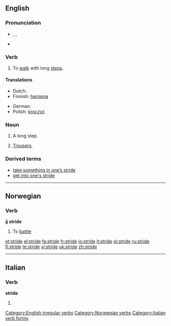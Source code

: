 ==English==

===Pronunciation===
* {{enPR|strīd}}, {{IPA|/straɪd/}}, {{SAMPA|/straId/}}
* {{audio|en-us-stride.ogg|Audio (US)}}

===Verb===
{{en-verb|strides|striding|strode|stridden}}

# {{intransitive}} To [[walk]] with long [[step]]s.

====Translations====
{{trans-top|walk with long steps}}
* Dutch: {{t-|nl|schrijden}}
* Finnish: [[harppoa]]
{{trans-mid}}
* German: {{t+|de|schreiten}}
* Polish: [[kroczyć]]
{{trans-bottom}}

===Noun===
{{en-noun}}

# A long step.
# {{context|Australian|informal|in plural}} [[trousers|Trousers]].

===Derived terms===
* [[take something in one’s stride]]
* [[get into one's stride]]

[[Category:English irregular verbs]]

----

==Norwegian==

===Verb===
'''[[å]] stride'''

# To [[battle]]

[[Category:Norwegian verbs]]

[[et:stride]]
[[el:stride]]
[[fa:stride]]
[[fr:stride]]
[[io:stride]]
[[it:stride]]
[[pl:stride]]
[[ru:stride]]
[[fi:stride]]
[[te:stride]]
[[vi:stride]]
[[uk:stride]]
[[zh:stride]]

----
{{see|stridè}}
==Italian==

===Verb===
'''stride'''

# {{form of|[[third-person|Third-person]] [[singular]] [[present tense]]|[[stridere#Italian|stridere]]|lang=Italian}}

[[Category:Italian verb forms]]

{{rfc-auto}}